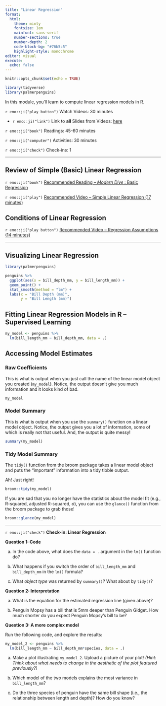 ```yaml
---
title: "Linear Regression"
format: 
  html: 
    theme: minty
    fontsize: 1em
    mainfont: sans-serif
    number-sections: true
    number-depth: 2
    code-block-bg: "#76b5c5"
    highlight-style: monochrome
editor: visual
execute: 
  echo: false
---
```


```r
knitr::opts_chunk$set(echo = TRUE)
```

```r
library(tidyverse)
library(palmerpenguins)
```

In this module, you'll learn to compute linear regression models in R.

`r emo::ji("play button")` Watch Videos: 30 minutes

-   `r emo::ji("link")` Link to **all** Slides from Videos: [here](https://app.box.com/s/zcnbbt2xepty8ztg56ikdgdxz8oiyvws)

`r emo::ji("book")` Readings: 45-60 minutes

`r emo::ji("computer")` Activities: 30 minutes

`r emo::ji("check")` Check-ins: 1

------------------------------------------------------------------------

## Review of Simple (Basic) Linear Regression

`r emo::ji("book")` [Recommended Reading -- *Modern Dive* : Basic Regression](https://moderndive.com/5-regression.html)

`r emo::ji("play")` [Recommended Video -- Simple Linear Regression (17 minutes)](https://www.youtube.com/watch?v=1IMpg1ukMpY)

## Conditions of Linear Regression

`r emo::ji("play button")` [Recommended Video -- Regression Assumptions (14 minutes)](https://www.youtube.com/watch?v=LD3OSSVxKMU)

------------------------------------------------------------------------

## Visualizing Linear Regression

```r
library(palmerpenguins)

penguins %>%
  ggplot(aes(x = bill_depth_mm, y = bill_length_mm)) +
  geom_point() +
  stat_smooth(method = "lm") + 
  labs(x = "Bill Depth (mm)", 
       y = "Bill Length (mm)")
```

## Fitting Linear Regression Models in R -- Supervised Learning

```r
my_model <- penguins %>%
  lm(bill_length_mm ~ bill_depth_mm, data = .)
```

<!-- *Note:* The `lm()` function **does not** have the data as the first argument,  -->

<!-- which is why there is a `.` in the `data =` argument. This tells `lm()` where -->

<!-- to insert the data that I piped in.  -->

<!-- Alternatively, you could do the following: -->

<!-- ```{r, eval = FALSE} -->

<!-- my_model <- lm(bill_length_mm ~ bill_depth_mm, data = penguins) -->

<!-- ``` -->

## Accessing Model Estimates

### Raw Coefficients

This is what is output when you just call the name of the linear model object you created (`my_model`). Notice, the output doesn't give you much information and it looks kind of bad.

```r
my_model
```

### Model Summary

This is what is output when you use the `summary()` function on a linear model object. Notice, the output gives you a lot of information, some of which is really not that useful. And, the output is quite messy!

```r
summary(my_model)
```

### Tidy Model Summary

The `tidy()` function from the broom package takes a linear model object and puts the "important" information into a tidy tibble output.

Ah! Just right!

```r
broom::tidy(my_model) 
```

If you are sad that you no longer have the statistics about the model fit (e.g., R-squared, adjusted R-squared, $\sigma$), you can use the `glance()` function from the broom package to grab those!

```r
broom::glance(my_model)
```

------------------------------------------------------------------------

`r emo::ji("check")` **Check-in: Linear Regression**

**Question 1: Code**

a)  In the code above, what does the `data = .` argument in the `lm()` function do?

b)  What happens if you switch the order of `bill_length_mm` and `bill_depth_mm` in the `lm()` formula?

c)  What *object type* was returned by `summary()`? What about by `tidy()`?

**Question 2: Interpretation**

a)  What is the equation for the estimated regression line (given above)?

b)  Penguin Mopsy has a bill that is 5mm deeper than Penguin Gidget. How much shorter do you expect Penguin Mopsy's bill to be?

**Question 3: A more complex model**

Run the following code, and explore the results:

```r
my_model_2 <- penguins %>%
  lm(bill_length_mm ~ bill_depth_mm*species, data = .)
```

a)  Make a plot illustrating `my_model_2`. Upload a picture of your plot! *(Hint: Think about what needs to change in the aesthetic of the plot featured previously?)*

b)  Which model of the two models explains the most variance in `bill_length_mm`?

c)  Do the three species of penguin have the same bill shape (i.e., the relationship between length and depth)? How do you know?
